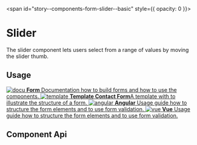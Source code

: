 
<span id="story--components-form-slider--basic" style={{ opacity: 0 }}></span>

# Slider

The slider component lets users select from a range of values by moving the slider thumb.

<Canvas className="has-visible-overflow">
  <Story id="components-form-slider--basic" />
</Canvas>

## Usage


<div className="link-list">
  <a className="link-item" href="?path=/docs/design-form--page">
    <img src={IconDocument} alt="docu" />
    <span>
      <strong>Form</strong>
      Documentation how to build forms and how to use the components.
    </span>
  </a>
  <a className="link-item" href="?path=/story/design-common-templates--contact-form">
    <img src={IconAccount} alt="template" />
    <span>
      <strong>Template Contact Form</strong>A template with to illustrate the structure of a form.
    </span>
  </a>
  <a className="link-item" href="?path=/docs/getting-started-angular-usage-of-form-validation--page">
    <img src={AngularLogo} alt="angular" />
    <span>
      <strong>Angular</strong>
      Usage guide how to structure the form elements and to use form validation.
    </span>
  </a>
  <a className="link-item" href="?path=/docs/getting-started-vue-usage-of-form-validation--page">
    <img src={VueLogo} alt="vue" />
    <span>
      <strong>Vue</strong>
      Usage guide how to structure the form elements and to use form validation.
    </span>
  </a>
</div>

## Component Api

<Description markdown={readme} />

<br />


<Description markdown={testing} />

<bal-doc-github link="/components/form/bal-slider/stories/bal-slider.docs.mdx"></bal-doc-github>
